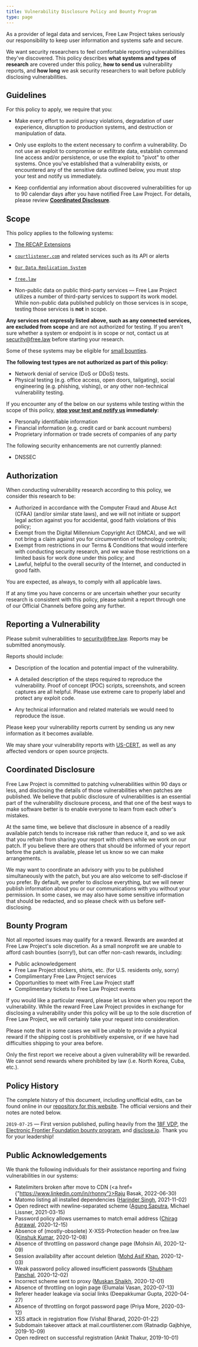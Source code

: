 ```yaml
---
title: Vulnerability Disclosure Policy and Bounty Program
type: page
---
```


<p className="lead">As a provider of legal data and services, Free Law Project takes seriously our responsibility to keep user information and systems safe and secure.</p> 

We want security researchers to feel comfortable reporting vulnerabilities they've discovered. This policy describes **what systems and types of research** are covered under this policy, **how to send us** vulnerability reports, and **how long** we ask security researchers to wait before publicly disclosing vulnerabilities.


## Guidelines

For this policy to apply, we require that you:

* Make every effort to avoid privacy violations, degradation of user experience, disruption to production systems, and destruction or manipulation of data.

* Only use exploits to the extent necessary to confirm a vulnerability. Do not use an exploit to compromise or exfiltrate data, establish command line access and/or persistence, or use the exploit to "pivot" to other systems. Once you've established that a vulnerability exists, or encountered any of the sensitive data outlined below, you must stop your test and notify us immediately.

* Keep confidential any information about discovered vulnerabilities for up to 90 calendar days after you have notified Free Law Project. For details, please review **[Coordinated Disclosure](#coordinated%C2%A0disclosure)**.

## Scope

This policy applies to the following systems:

* [The RECAP Extensions][recap]

* [`courtlistener.com`][cl] and related services such as its API or alerts

* [`Our Data Replication System`][replication]

* [`free.law`](https://free.law)

* Non-public data on public third-party services — Free Law Project utilizes a number of third-party services to support its work model.  While non-public data published publicly on those services is in scope, testing those services is **not** in scope.

**Any services not expressly listed above, such as any connected services, are excluded from scope** and are not authorized for testing. If you aren't sure whether a system or endpoint is in scope or not, contact us at <a href="mailto:&#115;&#101;&#099;&#117;&#114;&#105;&#116;&#121;&#064;&#102;&#114;&#101;&#101;&#046;&#108;&#097;&#119;">&#115;&#101;&#099;&#117;&#114;&#105;&#116;&#121;&#064;&#102;&#114;&#101;&#101;&#046;&#108;&#097;&#119;</a> before starting your research.

Some of these systems may be eligible for [small bounties](#bounty%C2%A0program). 

**The following test types are not authorized as part of this policy:**

* Network denial of service (DoS or DDoS) tests.
* Physical testing (e.g. office access, open doors, tailgating), social engineering (e.g. phishing, vishing), or any other non-technical vulnerability testing.

If you encounter any of the below on our systems while testing within the scope of this policy, **[stop your test and notify us](#reporting-a%C2%A0vulnerability) immediately**:

* Personally identifiable information
* Financial information (e.g. credit card or bank account numbers)
* Proprietary information or trade secrets of companies of any party

The following security enhancements are not currently planned:

* DNSSEC


## Authorization

When conducting vulnerability research according to this policy, we consider this research to be:

- Authorized in accordance with the Computer Fraud and Abuse Act (CFAA) (and/or similar state laws), and we will not initiate or support legal action against you for accidental, good faith violations of this policy;
- Exempt from the Digital Millennium Copyright Act (DMCA), and we will not bring a claim against you for circumvention of technology controls;
- Exempt from restrictions in our Terms & Conditions that would interfere with conducting security research, and we waive those restrictions on a limited basis for work done under this policy; and
- Lawful, helpful to the overall security of the Internet, and conducted in good faith.

You are expected, as always, to comply with all applicable laws.

If at any time you have concerns or are uncertain whether your security research is consistent with this policy, please submit a report through one of our Official Channels before going any further.


## Reporting a Vulnerability

Please submit vulnerabilities to <a href="mailto:&#115;&#101;&#099;&#117;&#114;&#105;&#116;&#121;&#064;&#102;&#114;&#101;&#101;&#046;&#108;&#097;&#119;">&#115;&#101;&#099;&#117;&#114;&#105;&#116;&#121;&#064;&#102;&#114;&#101;&#101;&#046;&#108;&#097;&#119;</a>. Reports may be submitted anonymously.

Reports should include:

* Description of the location and potential impact of the vulnerability.

* A detailed description of the steps required to reproduce the vulnerability. Proof of concept (POC) scripts, screenshots, and screen captures are all helpful. Please use extreme care to properly label and protect any exploit code.

* Any technical information and related materials we would need to reproduce the issue.

Please keep your vulnerability reports current by sending us any new information as it becomes available.

We may share your vulnerability reports with [US-CERT](https://www.us-cert.gov/ais), as well as any affected vendors or open source projects.


## Coordinated Disclosure

Free Law Project is committed to patching vulnerabilities within 90 days or less, and disclosing the details of those vulnerabilities when patches are published. We believe that public disclosure of vulnerabilities is an essential part of the vulnerability disclosure process, and that one of the best ways to make software better is to enable everyone to learn from each other's mistakes.

At the same time, we believe that disclosure in absence of a readily available patch tends to increase risk rather than reduce it, and so we ask that you refrain from sharing your report with others while we work on our patch. If you believe there are others that should be informed of your report before the patch is available, please let us know so we can make arrangements.

We may want to coordinate an advisory with you to be published simultaneously with the patch, but you are also welcome to self-disclose if you prefer. By default, we prefer to disclose everything, but we will never publish information about you or our communications with you without your permission. In some cases, we may also have some sensitive information that should be redacted, and so please check with us before self-disclosing.


## Bounty Program

Not all reported issues may qualify for a reward. Rewards are awarded at Free Law Project's sole discretion. As a small nonprofit we are unable to afford cash bounties (sorry!), but can offer non-cash rewards, including:

* Public acknowledgement
* Free Law Project stickers, shirts, etc. (for U.S. residents only,
  sorry)
* Complimentary Free Law Project services
* Opportunities to meet with Free Law Project staff
* Complimentary tickets to Free Law Project events

If you would like a particular reward, please let us know when you report the vulnerability. While the reward Free Law Project provides in exchange for disclosing a vulnerability under this policy will be up to the sole discretion of Free Law Project, we will certainly take your request into consideration.

Please note that in some cases we will be unable to provide a physical reward if the shipping cost is prohibitively expensive, or if we have had difficulties shipping to your area before.

Only the first report we receive about a given vulnerability will be rewarded. We cannot send rewards where prohibited by law (i.e. North Korea, Cuba, etc.).


## Policy History

The complete history of this document, including unofficial edits, can be found online in our [repository for this website][flp-online]. The official versions and their notes are noted below.

`2019-07-25` — First version published, pulling heavily from the [18F VDP][18f], the [Electronic Frontier Foundation bounty program][eff], and [disclose.io](https://disclose.io). Thank you for your leadership! 


## Public Acknowledgements

We thank the following individuals for their assistance reporting and fixing vulnerabilities in our systems:

 - Ratelimiters broken after move to CDN (<a href={"https://www.linkedin.com/in/rhonny"}>Raju Basak</a>, 2022-06-30) <Tag name="CourtListener" href="https://github.com/freelawproject/courtlistener/issues/2133"/>
 - Matomo listing all installed dependencies (<a href="https://www.linkedin.com/in/lambardar/">Harinder Singh</a>, 2021-11-02) <Tag name="matomo" href="https://github.com/matomo-org/matomo-package/pull/126/"/>
 -  Open redirect with newline-separated scheme (<a href="www.linkedin.com/in/geek-root">Agung Saputra</a>, Michael Lissner, 2021-03-15) <Tag name="CourtListener" href="https://github.com/freelawproject/courtlistener/pull/1613"/> <Tag name="python" href="https://github.com/python/cpython/issues/88048"/>
 - Password policy allows usernames to match email address (<a href="https://www.linkedin.com/in/chirag-agrawal-770488144">Chirag Agrawal</a>, 2020-12-15) <Tag name="CourtListener" href="https://github.com/freelawproject/courtlistener/issues/1501"/> <Tag name="Django" href="https://code.djangoproject.com/ticket/28127"/>
 - Absence of (mostly-obsolete) X-XSS-Protection header on free.law (<a href="https://www.linkedin.com/in/kinshuk-kumar-4833551a1/">Kinshuk Kumar</a>, 2020-12-08) <Tag name="Free.law"/>
 - Absence of throttling on password change page (Mohsin Ali, 2020-12-09) <Tag name="CourtListener" />
 - Session availability after account deletion (<a href="https://www.linkedin.com/in/mohd-asif-khan-%E2%9C%AA-5228a9179/">Mohd Asif Khan</a>, 2020-12-03) <Tag name="CourtListener" href="https://github.com/freelawproject/courtlistener/issues/1492"/>
 - Weak password policy allowed insufficient passwords (<a href="https://www.linkedin.com/in/shubham-panchal-636744161/">Shubham Panchal</a>, 2020-12-02) <Tag name="CourtListener" href="https://github.com/freelawproject/courtlistener/issues/954"/>
 - Incorrect scheme sent to proxy (<a href="https://www.linkedin.com/in/muskan-shaikh-a77b801b2">Muskan Shaikh</a>, 2020-12-01) <Tag name="CourtListener" href="https://github.com/freelawproject/courtlistener/issues/1488"/>
 - Absence of throttling on login page (Elumalai Vasan, 2020-07-13) <Tag name="CourtListener" />
 - Referer header leakage via social links (Deepakkumar Gupta, 2020-04-27) <Tag name="CourtListener" href="https://github.com/freelawproject/courtlistener/issues/1257"/>
 - Absence of throttling on forgot password page (Priya More, 2020-03-12) <Tag name="CourtListener" />
 - XSS attack in registration flow (Vishal Bharad, 2020-01-22) <Tag name="CourtListener" href="https://github.com/freelawproject/courtlistener/commit/fcfe3719a1be550601eda80fec9f8f6e9af5aa3f"/>
 - Subdomain takeover attack at mail.courtlistener.com (Ratnadip Gajbhiye, 2019-10-09) <Tag name="flp"/>
 - Open redirect on successful registration (Ankit Thakur, 2019-10-01) <Tag name="CourtListener" href="https://github.com/freelawproject/courtlistener/issues/1021"/>

[recap]: /recap/
[cl]: https://www.courtlistener.com/
[replication]: https://www.courtlistener.com/api/replication/
[flp-online]: https://github.com/freelawproject/free.law/
[18f]: https://github.com/18F/vulnerability-disclosure-policy/
[eff]: https://www.eff.org/security